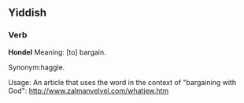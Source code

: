 ==Yiddish==
===Verb===
'''Hondel'''
Meaning: [to] bargain.  

Synonym:haggle. 

Usage:
An article that uses the word in the context of "bargaining with God": http://www.zalmanvelvel.com/whatjew.htm
